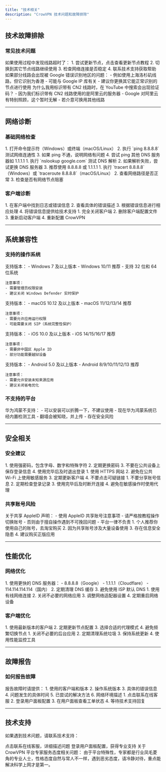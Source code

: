 ```yaml
---
title: "技术相关"
description: "CrowVPN 技术问题和故障排除"
---
```


## 技术故障排除

### 常见技术问题

<AccordionGroup>
  <Accordion title="线路超时">
    如果使用过程中发现线路超时了：
    1. 尝试更新节点，点击查看更新节点教程
    2. 切换到其它节点线路继续使用
    3. 检查网络连接是否稳定
    4. 联系技术支持获取帮助
  </Accordion>
  
  <Accordion title="Google 地区识别错误">
    如果部分线路会出现被 Google 错误识别地区的问题：
    - 例如使用上海洛杉矶线路，但它识别为香港
    - 可能与 Google IP 库有关
    - 建议你更换其它能正常识别的节点进行使用
  </Accordion>
  
  <Accordion title="CN2 线路验证码问题">
    为什么我用标识带有 CN2 线路时，在 YouTube 中搜索会出现验证码？
    - 因为我们标识带有 CN2 线路使用的是阿里云的服务器
    - Google 对阿里云有特别照顾，这个暂时无解
    - 若介意可换用其他线路
  </Accordion>
</AccordionGroup>

---

## 网络诊断

### 基础网络检查

<AccordionGroup>
  <Accordion title="Ping 测试">
    1. 打开命令提示符（Windows）或终端（macOS/Linux）
    2. 执行 `ping 8.8.8.8` 测试网络连通性
    3. 如果 ping 不通，说明网络有问题
    4. 尝试 ping 其他 DNS 服务器如 1.1.1.1
  </Accordion>
  
  <Accordion title="DNS 解析测试">
    1. 执行 `nslookup google.com` 测试 DNS 解析
    2. 如果解析失败，尝试更换 DNS 服务器
    3. 推荐使用 8.8.8.8 或 1.1.1.1
  </Accordion>
  
  <Accordion title="Traceroute 测试">
    1. 执行 `tracert 8.8.8.8`（Windows）或 `traceroute 8.8.8.8`（macOS/Linux）
    2. 查看网络路径是否正常
    3. 检查是否有网络节点阻塞
  </Accordion>
</AccordionGroup>

### 客户端诊断

<AccordionGroup>
  <Accordion title="查看客户端日志">
    1. 在客户端中找到日志或错误信息
    2. 查看具体的错误描述
    3. 根据错误信息进行相应处理
    4. 将错误信息提供给技术支持
  </Accordion>
  
  <Accordion title="重置客户端设置">
    1. 完全关闭客户端
    2. 删除客户端配置文件
    3. 重新启动客户端
    4. 重新配置 CrowVPN
  </Accordion>
</AccordionGroup>

---

## 系统兼容性

### 支持的操作系统

<AccordionGroup>
  <Accordion title="Windows 系统">
    支持版本：
    - Windows 7 及以上版本
    - Windows 10/11 推荐
    - 支持 32 位和 64 位系统
    
    注意事项：
    - 需要管理员权限安装
    - 建议关闭 Windows Defender 实时保护
  </Accordion>
  
  <Accordion title="macOS 系统">
    支持版本：
    - macOS 10.12 及以上版本
    - macOS 11/12/13/14 推荐
    
    注意事项：
    - 需要允许应用运行权限
    - 可能需要关闭 SIP（系统完整性保护）
  </Accordion>
  
  <Accordion title="iOS 系统">
    支持版本：
    - iOS 10.0 及以上版本
    - iOS 14/15/16/17 推荐
    
    注意事项：
    - 需要非中国区 Apple ID
    - 部分功能需要越狱设备
  </Accordion>
  
  <Accordion title="Android 系统">
    支持版本：
    - Android 5.0 及以上版本
    - Android 8/9/10/11/12/13 推荐
    
    注意事项：
    - 需要允许安装未知来源应用
    - 建议关闭省电优化
  </Accordion>
</AccordionGroup>

### 不支持的平台

<AccordionGroup>
  <Accordion title="华为鸿蒙系统">
    华为鸿蒙不支持：
    - 可以安装可以折腾一下，不建议使用
    - 现在华为鸿蒙系统已经内置检测工具
    - 翻墙会被知晓，并上传
    - 存在安全风险
  </Accordion>
</AccordionGroup>

---

## 安全相关

### 安全建议

<AccordionGroup>
  <Accordion title="账号安全">
    1. 使用强密码，包含字母、数字和特殊字符
    2. 定期更换密码
    3. 不要在公共设备上保存登录信息
    4. 使用完毕后及时退出登录
  </Accordion>
  
  <Accordion title="网络安全">
    1. 使用 HTTPS 网站
    2. 避免在公共 Wi-Fi 上使用敏感服务
    3. 定期更新客户端
    4. 不要点击可疑链接
  </Accordion>
  
  <Accordion title="隐私保护">
    1. 不要分享账号信息
    2. 定期检查登录记录
    3. 使用完毕后及时断开连接
    4. 避免在敏感操作时使用代理
  </Accordion>
</AccordionGroup>

### 共享账号风险

<AccordionGroup>
  <Accordion title="共享账号声明">
    关于共享 AppleID 声明：
    - 使用 AppleID 共享账号注意事项
    - 请严格按教程操作切换账号
    - 否则由于擅自操作遇到不可挽回问题
    - 平台一律不负责
  </Accordion>
  
  <Accordion title="安全建议">
    1. 个人推荐你使用自己的账号，去淘宝购买
    2. 因为共享账号涉及大量设备使用
    3. 存在信息安全隐患
    4. 建议购买正版应用
  </Accordion>
</AccordionGroup>

---

## 性能优化

### 网络优化

<AccordionGroup>
  <Accordion title="DNS 优化">
    1. 使用更快的 DNS 服务器：
       - 8.8.8.8（Google）
       - 1.1.1.1（Cloudflare）
       - 114.114.114.114（国内）
    2. 定期清理 DNS 缓存
    3. 避免使用 ISP 默认 DNS
  </Accordion>
  
  <Accordion title="网络设置优化">
    1. 使用有线网络连接
    2. 关闭不必要的网络应用
    3. 调整网络适配器设置
    4. 定期重启网络设备
  </Accordion>
</AccordionGroup>

### 客户端优化

<AccordionGroup>
  <Accordion title="客户端设置">
    1. 使用最新版本的客户端
    2. 定期更新节点配置
    3. 选择合适的代理模式
    4. 避免频繁切换节点
  </Accordion>
  
  <Accordion title="系统优化">
    1. 关闭不必要的后台应用
    2. 定期清理系统垃圾
    3. 保持系统更新
    4. 使用性能监控工具
  </Accordion>
</AccordionGroup>

---

## 故障报告

### 如何报告故障

<AccordionGroup>
  <Accordion title="收集信息">
    报告故障时请提供：
    1. 使用的客户端和版本
    2. 操作系统版本
    3. 具体的错误信息
    4. 问题发生的具体时间
    5. 已尝试的解决方法
    6. 网络环境描述
  </Accordion>
  
  <Accordion title="联系方式">
    1. 点击联系在线客服
    2. 登录用户面板配置
    3. 在用户面板查看工单状态
    4. 等待技术支持回复
  </Accordion>
</AccordionGroup>

---

## 技术支持

如果遇到技术问题，请联系技术支持：

<CardGroup cols={2}>
  <Card title="联系技术" icon="message" href="https://salesiq.zohopublic.com/signaturesupport.ls?widgetcode=dbde6ec4b7a80e04beb5f35811b2e9df7b8d535222fe185d2d3b4d7f95fbeb0f">
    点击联系在线客服，详细描述问题
  </Card>
  <Card title="用户面板" icon="user" href="https://user.crowmesh.com">
    登录用户面板配置，获得专业支持
  </Card>
</CardGroup>

<Info>
  关于 CrowVPN 平台专家服务态度相关问题：
  由于平台特殊性，专家都是行业凤毛菱角的专业人士，性格态度自然与常人不一样，遇到恶劣态度，请冷静对待，重点能解决科学上网才是第一。
</Info>

